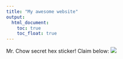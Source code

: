 ```yaml
---
title: "My awesome website"
output: 
  html_document:
    toc: true
    toc_float: true
---
```


Mr. Chow secret hex sticker! Claim below:
![](Chowder.jpg)
